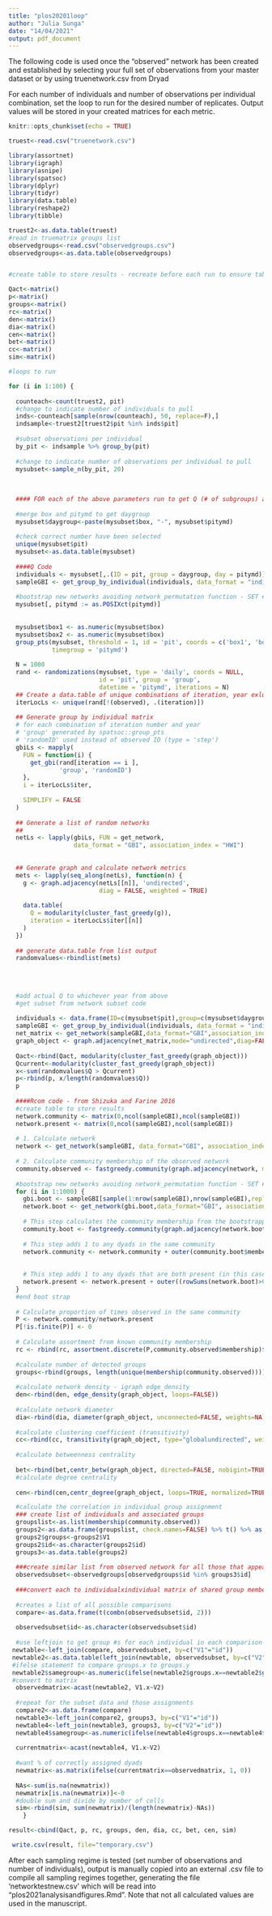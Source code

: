 ---
title: "plos20201loop"
author: "Julia Sunga"
date: "14/04/2021"
output: pdf_document
---
The following code is used once the "observed" network has been created and established by selecting your full set of observations from your master dataset or by using truenetwork.csv from Dryad 

For each number of individuals and number of observations per individual combination, set the loop to run for the desired number of replicates. Output values will be stored in your created matrices for each metric. 

```{r setup, include=FALSE}
knitr::opts_chunk$set(echo = TRUE)

truest<-read.csv("truenetwork.csv")

library(assortnet)
library(igraph)
library(asnipe)
library(spatsoc)
library(dplyr)
library(tidyr)
library(data.table)
library(reshape2)
library(tibble)

truest2<-as.data.table(truest)
#read in truematrix groups list
observedgroups<-read.csv("observedgroups.csv")
observedgroups<-as.data.table(observedgroups)


#create table to store results - recreate before each run to ensure table only contains the specified sampling regime

Qact<-matrix()
p<-matrix()
groups<-matrix()
rc<-matrix()
den<-matrix()
dia<-matrix()
cen<-matrix()
bet<-matrix()
cc<-matrix()
sim<-matrix()

#loops to run 

for (i in 1:100) {
  
  counteach<-count(truest2, pit)
  #change to indicate number of individuals to pull
  inds<-counteach[sample(nrow(counteach), 50, replace=F),]
  indsample<-truest2[truest2$pit %in% inds$pit]
  
  #subset observations per individual
  by_pit <- indsample %>% group_by(pit)
  
  #change to indicate number of observations per individual to pull
  mysubset<-sample_n(by_pit, 20)
  
  
  
  #### FOR each of the above parameters run to get Q (# of subgroups) and Rc (just to see what it looks like
  
  #merge box and pitymd to get daygroup
  mysubset$daygroup<-paste(mysubset$box, "-", mysubset$pitymd)
  
  #check correct number have been selected
  unique(mysubset$pit)
  mysubset<-as.data.table(mysubset)
  
  ####Q Code
  individuals <- mysubset[,.(ID = pit, group = daygroup, day = pitymd)]
  sampleGBI <- get_group_by_individual(individuals, data_format = "individuals")
  
  #bootstrap new networks avoiding network_permutation function - SET # OF ITERATIONS HERE
  mysubset[, pitymd := as.POSIXct(pitymd)]
  
  
  mysubset$box1 <- as.numeric(mysubset$box)
  mysubset$box2 <- as.numeric(mysubset$box)
  group_pts(mysubset, threshold = 1, id = 'pit', coords = c('box1', 'box2'),
            timegroup = 'pitymd')
  
  N = 1000
  rand <- randomizations(mysubset, type = 'daily', coords = NULL,
                         id = 'pit', group = 'group', 
                         datetime = 'pitymd', iterations = N)
  ## Create a data.table of unique combinations of iteration, year exluding observed rows
  iterLocLs <- unique(rand[!(observed), .(iteration)])
  
  ## Generate group by individual matrix 
  # for each combination of iteration number and year
  # 'group' generated by spatsoc::group_pts
  # 'randomID' used instead of observed ID (type = 'step')
  gbiLs <- mapply(
    FUN = function(i) {
      get_gbi(rand[iteration == i ],
              'group', 'randomID')
    },
    i = iterLocLs$iter,
    
    SIMPLIFY = FALSE
  )
  
  ## Generate a list of random networks
  ## 
  netLs <- lapply(gbiLs, FUN = get_network,
                  data_format = "GBI", association_index = "HWI")
  
  
  ## Generate graph and calculate network metrics
  mets <- lapply(seq_along(netLs), function(n) {
    g <- graph.adjacency(netLs[[n]], 'undirected', 
                         diag = FALSE, weighted = TRUE)
    
    data.table(
      Q = modularity(cluster_fast_greedy(g)),
      iteration = iterLocLs$iter[[n]]
    )
  })
  
  ## generate data.table from list output 
  randomvalues<-rbindlist(mets)
  
  
  
  
  #add actual Q to whichever year from above
  #get subset from network subset code
  
  individuals <- data.frame(ID=c(mysubset$pit),group=c(mysubset$daygroup),day=c(mysubset$pitymd))
  sampleGBI <- get_group_by_individual(individuals, data_format = "individuals")
  net_matrix <- get_network(sampleGBI,data_format="GBI",association_index="HWI")
  graph_object <- graph.adjacency(net_matrix,mode="undirected",diag=FALSE,weighted=TRUE)
  
  Qact<-rbind(Qact, modularity(cluster_fast_greedy(graph_object)))
  Qcurrent<-modularity(cluster_fast_greedy(graph_object))
  x<-sum(randomvalues$Q > Qcurrent)
  p<-rbind(p, x/length(randomvalues$Q))
  p
  
  ####Rcom code - from Shizuka and Farine 2016
  #create table to store results
  network.community <- matrix(0,ncol(sampleGBI),ncol(sampleGBI))
  network.present <- matrix(0,ncol(sampleGBI),ncol(sampleGBI))
  
  # 1. Calculate network
  network <- get_network(sampleGBI, data_format="GBI", association_index="HWI")
  
  # 2. Calculate community membership of the observed network
  community.observed <- fastgreedy.community(graph.adjacency(network, mode="undirected",weighted=TRUE))
  
  #bootstrap new networks avoiding network_permutation function - SET # OF ITERATIONS HERE
  for (i in 1:1000) {
    gbi.boot <- sampleGBI[sample(1:nrow(sampleGBI),nrow(sampleGBI),replace=TRUE),]
    network.boot <- get_network(gbi.boot,data_format="GBI", association_index="HWI")
    
    # This step calculates the community membership from the bootstrapped network
    community.boot <- fastgreedy.community(graph.adjacency(network.boot,mode="undirected",weighted=TRUE))
    
    # This step adds 1 to any dyads in the same community
    network.community <- network.community + outer(community.boot$membership, community.boot$membership,"==")
    
    
    # This step adds 1 to any dyads that are both present (in this case if they have at least 1 edge)
    network.present <- network.present + outer((rowSums(network.boot)>0),(rowSums(network.boot)>0),"*")
  } 
  #end boot strap	
  
  # Calculate proportion of times observed in the same community
  P <- network.community/network.present
  P[!is.finite(P)] <- 0
  
  # Calculate assortment from known community membership
  rc <- rbind(rc, assortment.discrete(P,community.observed$membership)$r)
  
  #calculate number of detected groups
  groups<-rbind(groups, length(unique(membership(community.observed))))
  
  #calculate network density - igraph edge_density
  den<-rbind(den, edge_density(graph_object, loops=FALSE))
  
  #calculate network diameter
  dia<-rbind(dia, diameter(graph_object, unconnected=FALSE, weights=NA))
  
  #calculate clustering coefficient (transitivity)
  cc<-rbind(cc, transitivity(graph_object, type="globalundirected", weights=NULL, isolates="zero"))
  
  #calculate betweenness centrality
  
  bet<-rbind(bet,centr_betw(graph_object, directed=FALSE, nobigint=TRUE, normalized=TRUE)$centralization)
  #calculate degree centrality
  
  cen<-rbind(cen,centr_degree(graph_object, loops=TRUE, normalized=TRUE)$centralization) 

  #calculate the correlation in individual group assignment
  ### create list of individuals and associated groups 
  groupslist<-as.list(membership(community.observed))
  groups2<-as.data.frame(groupslist, check.names=FALSE) %>% t() %>% as.data.frame() %>% rownames_to_column(var="id")
  groups2$groups<-groups2$V1
  groups2$id<-as.character(groups2$id)
  groups3<-as.data.table(groups2)
  
  ###create similar list from observed network for all those that appear in above
  observedsubset<-observedgroups[observedgroups$id %in% groups3$id]
  
  ###convert each to individualxindividual matrix of shared group membership
  
  #creates a list of all possible comparisons
  compare<-as.data.frame(t(combn(observedsubset$id, 2)))
 
  observedsubset$id<-as.character(observedsubset$id)
  
  #use leftjoin to get group #s for each individual in each comparison
 newtable<-left_join(compare, observedsubset, by=c("V1"="id"))
 newtable2<-as.data.table(left_join(newtable, observedsubset, by=c("V2"="id")))
 #ifelse statement to compare groups.x to groups.y
 newtable2$samegroup<-as.numeric(ifelse(newtable2$groups.x==newtable2$groups.y, "1", "0"))
 #convert to matrix
  observedmatrix<-acast(newtable2, V1.x~V2)
 
  #repeat for the subset data and those assignments
  compare2<-as.data.frame(compare)
  newtable3<-left_join(compare2, groups3, by=c("V1"="id"))
  newtable4<-left_join(newtable3, groups3, by=c("V2"="id"))
  newtable4$samegroup<-as.numeric(ifelse(newtable4$groups.x==newtable4$groups.y, "1", "0"))
  
  currentmatrix<-acast(newtable4, V1.x~V2)
  
  #want % of correctly assigned dyads
  newmatrix<-as.matrix(ifelse(currentmatrix==observedmatrix, 1, 0))
  
  NAs<-sum(is.na(newmatrix))
  newmatrix[is.na(newmatrix)]<-0
  #double sum and divide by number of cells
  sim<-rbind(sim, sum(newmatrix)/(length(newmatrix)-NAs))
    }

result<-cbind(Qact, p, rc, groups, den, dia, cc, bet, cen, sim)

 write.csv(result, file="temporary.csv")
```

After each sampling regime is tested (set number of observations and number of individuals), output is manually copied into an external .csv file to compile all sampling regimes together, generating the file 'networktestnew.csv' which will be read into "plos2021analysisandfigures.Rmd". Note that not all calculated values are used in the manuscript. 

